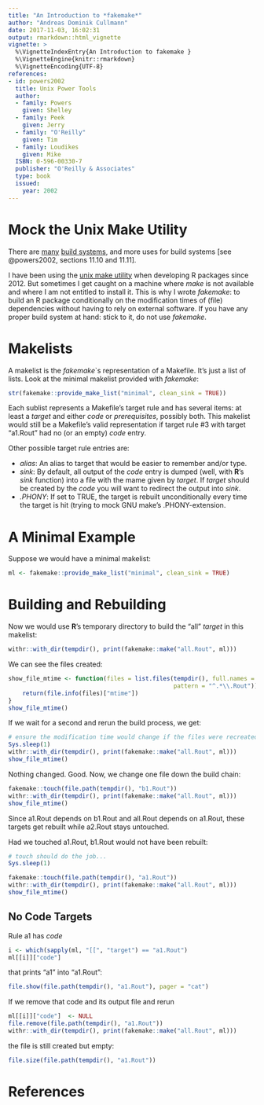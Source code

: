 ```yaml
---
title: "An Introduction to *fakemake*"
author: "Andreas Dominik Cullmann"
date: 2017-11-03, 16:02:31
output: rmarkdown::html_vignette
vignette: >
  %\VignetteIndexEntry{An Introduction to fakemake }
  %\VignetteEngine{knitr::rmarkdown}
  %\VignetteEncoding{UTF-8}
references:
- id: powers2002
  title: Unix Power Tools
  author:
  - family: Powers
    given: Shelley
  - family: Peek
    given: Jerry
  - family: "O'Reilly"
    given: Tim
  - family: Loudikes
    given: Mike
  ISBN: 0-596-00330-7
  publisher: "O'Reilly & Associates"
  type: book
  issued:
    year: 2002
---
```


# Mock the Unix Make Utility
There are 
[many](https://en.wikipedia.org/wiki/List_of_build_automation_software)
[build systems](https://en.wikipedia.org/wiki/Build_automation), 
and more uses for build systems [see @powers2002, sections 11.10 and 11.11].

I have been using the 
[unix make utility](https://en.wikipedia.org/wiki/Make_(software)) when 
developing R packages since 2012. But sometimes I get caught on a machine where 
*make* is not available and where I am not entitled to install it. 
This is why I wrote *fakemake*: to build an R package conditionally on the 
modification times of (file) dependencies without having to rely on external 
software. 
If you have any proper build system at hand: stick to it, do not use *fakemake*.

# Makelists
A makelist is the *fakemake*`s representation of a Makefile. 
It's just a list of lists. 
Look at the minimal makelist provided with *fakemake*: 
```r
str(fakemake::provide_make_list("minimal", clean_sink = TRUE))
```
Each sublist represents a Makefile's target rule and has several items: 
at least a *target* and either *code* or *prerequisites*, possibly both. 
This makelist would still be a Makefile's valid representation if target rule #3
with target "a1.Rout" had no (or an empty) *code* entry.

Other possible target rule entries are:

- *alias*: An alias to target that would be easier to remember and/or type.
- *sink*: By default, all output of the *code* entry is dumped (well, with 
                                                                **R**'s 
                                                                *sink* function)
  into a file with the mame given by *target*. If *target* should be created by 
  the *code* you will want to redirect the output into *sink*.
- *.PHONY*: If set to TRUE, the target is rebuilt unconditionally every time the 
  target is hit (trying to mock GNU make's .PHONY-extension.


# A Minimal Example
Suppose we would have a minimal makelist:
```r
ml <- fakemake::provide_make_list("minimal", clean_sink = TRUE)
```

# Building and Rebuilding
Now we would use **R**'s temporary directory to build the "all" *target* in this
makelist:

```r
withr::with_dir(tempdir(), print(fakemake::make("all.Rout", ml)))
```
We can see the files created:
```r
show_file_mtime <- function(files = list.files(tempdir(), full.names = TRUE, 
                                               pattern = "^.*\\.Rout")) {
    return(file.info(files)["mtime"])
}
show_file_mtime()
```
If we wait for a second and rerun the build process, we get:

```r
# ensure the modification time would change if the files were recreated
Sys.sleep(1)
withr::with_dir(tempdir(), print(fakemake::make("all.Rout", ml)))
show_file_mtime()
```
Nothing changed. Good.
Now, we change one file down the build chain:

```r
fakemake::touch(file.path(tempdir(), "b1.Rout"))
withr::with_dir(tempdir(), print(fakemake::make("all.Rout", ml)))
show_file_mtime()
```

Since a1.Rout depends on b1.Rout and all.Rout depends on a1.Rout, these targets
get rebuilt while a2.Rout stays untouched.

Had we touched a1.Rout, b1.Rout would not have been rebuilt:
```r
# touch should do the job...
Sys.sleep(1)
```

``` r
fakemake::touch(file.path(tempdir(), "a1.Rout"))
withr::with_dir(tempdir(), print(fakemake::make("all.Rout", ml)))
show_file_mtime()
```
## No Code Targets
Rule a1 has *code*
``` r
i <- which(sapply(ml, "[[", "target") == "a1.Rout")
ml[[i]]["code"]
```
that prints "a1" into "a1.Rout":
``` r
file.show(file.path(tempdir(), "a1.Rout"), pager = "cat")
```

If we remove that code and its output file and rerun
``` r
ml[[i]]["code"]  <- NULL
file.remove(file.path(tempdir(), "a1.Rout"))
withr::with_dir(tempdir(), print(fakemake::make("all.Rout", ml)))
```
the file is still created but empty:
``` r
file.size(file.path(tempdir(), "a1.Rout"))
```


# References
